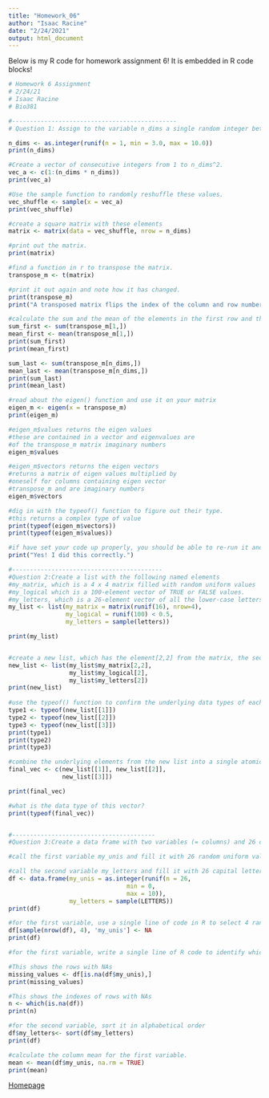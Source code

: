 ---
title: "Homework_06"
author: "Isaac Racine"
date: "2/24/2021"
output: html_document
---

Below is my R code for homework assignment 6! It is embedded in R code blocks!

```{r}
# Homework 6 Assignment
# 2/24/21
# Isaac Racine
# Bio381

#----------------------------------------------
# Question 1: Assign to the variable n_dims a single random integer between 3 and 10.

n_dims <- as.integer(runif(n = 1, min = 3.0, max = 10.0))
print(n_dims)

#Create a vector of consecutive integers from 1 to n_dims^2.
vec_a <- c(1:(n_dims * n_dims))
print(vec_a)

#Use the sample function to randomly reshuffle these values.
vec_shuffle <- sample(x = vec_a)
print(vec_shuffle)

#create a square matrix with these elements
matrix <- matrix(data = vec_shuffle, nrow = n_dims)

#print out the matrix.
print(matrix)

#find a function in r to transpose the matrix.
transpose_m <- t(matrix)

#print it out again and note how it has changed.
print(transpose_m)
print("A transposed matrix flips the index of the column and row number for each value. Thus values along the diagonal of the matrix do not move.")

#calculate the sum and the mean of the elements in the first row and the last row
sum_first <- sum(transpose_m[1,])
mean_first <- mean(transpose_m[1,])
print(sum_first)
print(mean_first)

sum_last <- sum(transpose_m[n_dims,])
mean_last <- mean(transpose_m[n_dims,])
print(sum_last)
print(mean_last)

#read about the eigen() function and use it on your matrix
eigen_m <- eigen(x = transpose_m)
print(eigen_m)

#eigen_m$values returns the eigen values
#these are contained in a vector and eigenvalues are 
#of the transpose_m matrix imaginary numbers
eigen_m$values

#eigen_m$vectors returns the eigen vectors
#returns a matrix of eigen values multiplied by
#oneself for columns containing eigen vector
#transpose_m and are imaginary numbers
eigen_m$vectors

#dig in with the typeof() function to figure out their type.
#this returns a complex type of value
print(typeof(eigen_m$vectors))
print(typeof(eigen_m$values))

#if have set your code up properly, you should be able to re-run it and create a matrix of different size because n_dims will change.
print("Yes! I did this correctly.")

#------------------------------------------
#Question 2:Create a list with the following named elements
#my_matrix, which is a 4 x 4 matrix filled with random uniform values
#my_logical which is a 100-element vector of TRUE or FALSE values.
#my_letters, which is a 26-element vector of all the lower-case letters in random order
my_list <- list(my_matrix = matrix(runif(16), nrow=4),
                my_logical = runif(100) < 0.5,
                my_letters = sample(letters))

print(my_list)


#create a new list, which has the element[2,2] from the matrix, the second element of the logical vector, and the second element of the letters vector.
new_list <- list(my_list$my_matrix[2,2], 
                 my_list$my_logical[2],
                 my_list$my_letters[2])
print(new_list)
 
#use the typeof() function to confirm the underlying data types of each component in this list
type1 <- typeof(new_list[[1]])
type2 <- typeof(new_list[[2]])
type3 <- typeof(new_list[[3]])
print(type1)
print(type2)
print(type3)

#combine the underlying elements from the new list into a single atomic vector with the c() function.
final_vec <- c(new_list[[1]], new_list[[2]],
               new_list[[3]])

print(final_vec)

#what is the data type of this vector?
print(typeof(final_vec))


#----------------------------------------
#Question 3:Create a data frame with two variables (= columns) and 26 cases (= rows).

#call the first variable my_unis and fill it with 26 random uniform values from 0 to 10.

#call the second variable my_letters and fill it with 26 capital letters in random order.
df <- data.frame(my_unis = as.integer(runif(n = 26,
                                 min = 0,
                                 max = 10)),
                 my_letters = sample(LETTERS))
print(df)

#for the first variable, use a single line of code in R to select 4 random rows and replace the numerical values in those rows with NA
df[sample(nrow(df), 4), 'my_unis'] <- NA
print(df)

#for the first variable, write a single line of R code to identify which rows have the missing values

#This shows the rows with NAs
missing_values <- df[is.na(df$my_unis),]
print(missing_values)

#This shows the indexes of rows with NAs
n <- which(is.na(df))
print(n)  

#for the second variable, sort it in alphabetical order
df$my_letters<- sort(df$my_letters)
print(df)

#calculate the column mean for the first variable.
mean <- mean(df$my_unis, na.rm = TRUE)
print(mean)

```

[Homepage](.\index.html) 
